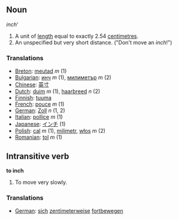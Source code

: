 ==Noun==

'' inch'''

# A unit of [[length]] equal to exactly 2.54 [[centimetre]]s.
# An unspecified but very short distance.  ("Don't move an ''inch''!")

===Translations===
* [[Breton]]: [[meutad]] ''m'' (1)
* [[Bulgarian]]: [[инч]] ''m'' (1), [[милиметър]] ''m'' (2)
* [[Chinese]]: [[英寸]]
* [[Dutch]]: [[duim]] ''m'' (1), [[haarbreed]] ''n'' (2)
* [[Finnish]]: [[tuuma]]
* [[French]]: [[pouce]] ''m'' (1)
* [[German]]: [[Zoll]] ''n'' (1, 2)
* [[Italian]]: [[pollice]] ''m'' (1)
* [[Japanese]]: [[インチ]] (1)
* [[Polish]]: [[cal]] ''m'' (1), [[milimetr]], [[włos]] ''m'' (2)
* [[Romanian]]: [[ţol]] ''m'' (1)

==Intransitive verb==

'''to inch'''

# To move very slowly.

===Translations===
*[[German]]: [[sich]] [[zentimeterweise]] [[fortbewegen]]